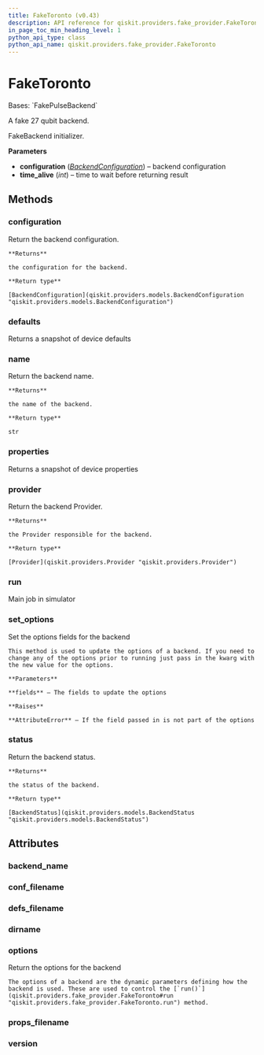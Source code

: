 ```yaml
---
title: FakeToronto (v0.43)
description: API reference for qiskit.providers.fake_provider.FakeToronto in qiskit v0.43
in_page_toc_min_heading_level: 1
python_api_type: class
python_api_name: qiskit.providers.fake_provider.FakeToronto
---
```


# FakeToronto

<Class id="qiskit.providers.fake_provider.FakeToronto" isDedicatedPage={true} github="https://github.com/qiskit/qiskit/tree/stable/0.24/qiskit/providers/fake_provider/backends/toronto/fake_toronto.py" signature="FakeToronto" modifiers="class">
  Bases: `FakePulseBackend`

  A fake 27 qubit backend.

  FakeBackend initializer.

  **Parameters**

  *   **configuration** ([*BackendConfiguration*](qiskit.providers.models.BackendConfiguration "qiskit.providers.models.BackendConfiguration")) – backend configuration
  *   **time\_alive** (*int*) – time to wait before returning result

  ## Methods

  <span id="qiskit-providers-fake-provider-faketoronto-configuration" />

  ### configuration

  <Function id="qiskit.providers.fake_provider.FakeToronto.configuration" signature="FakeToronto.configuration()">
    Return the backend configuration.

    **Returns**

    the configuration for the backend.

    **Return type**

    [BackendConfiguration](qiskit.providers.models.BackendConfiguration "qiskit.providers.models.BackendConfiguration")
  </Function>

  <span id="qiskit-providers-fake-provider-faketoronto-defaults" />

  ### defaults

  <Function id="qiskit.providers.fake_provider.FakeToronto.defaults" signature="FakeToronto.defaults()">
    Returns a snapshot of device defaults
  </Function>

  <span id="qiskit-providers-fake-provider-faketoronto-name" />

  ### name

  <Function id="qiskit.providers.fake_provider.FakeToronto.name" signature="FakeToronto.name()">
    Return the backend name.

    **Returns**

    the name of the backend.

    **Return type**

    str
  </Function>

  <span id="qiskit-providers-fake-provider-faketoronto-properties" />

  ### properties

  <Function id="qiskit.providers.fake_provider.FakeToronto.properties" signature="FakeToronto.properties()">
    Returns a snapshot of device properties
  </Function>

  <span id="qiskit-providers-fake-provider-faketoronto-provider" />

  ### provider

  <Function id="qiskit.providers.fake_provider.FakeToronto.provider" signature="FakeToronto.provider()">
    Return the backend Provider.

    **Returns**

    the Provider responsible for the backend.

    **Return type**

    [Provider](qiskit.providers.Provider "qiskit.providers.Provider")
  </Function>

  <span id="qiskit-providers-fake-provider-faketoronto-run" />

  ### run

  <Function id="qiskit.providers.fake_provider.FakeToronto.run" signature="FakeToronto.run(run_input, **kwargs)">
    Main job in simulator
  </Function>

  <span id="qiskit-providers-fake-provider-faketoronto-set-options" />

  ### set\_options

  <Function id="qiskit.providers.fake_provider.FakeToronto.set_options" signature="FakeToronto.set_options(**fields)">
    Set the options fields for the backend

    This method is used to update the options of a backend. If you need to change any of the options prior to running just pass in the kwarg with the new value for the options.

    **Parameters**

    **fields** – The fields to update the options

    **Raises**

    **AttributeError** – If the field passed in is not part of the options
  </Function>

  <span id="qiskit-providers-fake-provider-faketoronto-status" />

  ### status

  <Function id="qiskit.providers.fake_provider.FakeToronto.status" signature="FakeToronto.status()">
    Return the backend status.

    **Returns**

    the status of the backend.

    **Return type**

    [BackendStatus](qiskit.providers.models.BackendStatus "qiskit.providers.models.BackendStatus")
  </Function>

  ## Attributes

  ### backend\_name

  <Attribute id="qiskit.providers.fake_provider.FakeToronto.backend_name" attributeValue="'fake_toronto'" />

  ### conf\_filename

  <Attribute id="qiskit.providers.fake_provider.FakeToronto.conf_filename" attributeValue="'conf_toronto.json'" />

  ### defs\_filename

  <Attribute id="qiskit.providers.fake_provider.FakeToronto.defs_filename" attributeValue="'defs_toronto.json'" />

  ### dirname

  <Attribute id="qiskit.providers.fake_provider.FakeToronto.dirname" attributeValue="'/home/computertreker/git/qiskit/qiskit/.tox/docs/lib/python3.8/site-packages/qiskit/providers/fake_provider/backends/toronto'" />

  ### options

  <Attribute id="qiskit.providers.fake_provider.FakeToronto.options">
    Return the options for the backend

    The options of a backend are the dynamic parameters defining how the backend is used. These are used to control the [`run()`](qiskit.providers.fake_provider.FakeToronto#run "qiskit.providers.fake_provider.FakeToronto.run") method.
  </Attribute>

  ### props\_filename

  <Attribute id="qiskit.providers.fake_provider.FakeToronto.props_filename" attributeValue="'props_toronto.json'" />

  ### version

  <Attribute id="qiskit.providers.fake_provider.FakeToronto.version" attributeValue="1" />
</Class>

